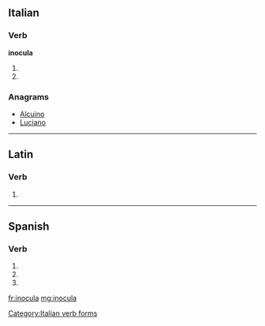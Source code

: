 ==Italian==

===Verb===
'''inocula'''

# {{conjugation of|inoculare||3|s|pres|ind|lang=it}}
# {{conjugation of|inoculare||2|s|imp|lang=it}}

===Anagrams===
* [[Alcuino#Italian|Alcuino]]
* [[Luciano#Italian|Luciano]]

[[Category:Italian verb forms]]

----

==Latin==

===Verb===
{{la-verb-form|inoculā}}

# {{conjugation of|inoculō||2|s|pres|act|imp|lang=la}}


----

==Spanish==

===Verb===
{{es-verb-form|inocular}}

# {{es-verb form of|ending=ar|mood=imperative|sense=affirmative|pers=2|formal=no|number=singular|inocular}}
# {{es-verb form of|ending=ar|mood=indicative|tense=present|pers=2|formal=yes|number=singular|inocular}}
# {{es-verb form of|ending=ar|mood=indicative|tense=present|pers=3|number=singular|inocular}}

[[fr:inocula]]
[[mg:inocula]]